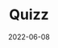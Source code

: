 ---
title: "Quizz"
description: "Quizz will help you to learn new languages. Save your vocabulary and play to learn new words."
banner: "/../public/assets/projects/quizz.png"
date: '2022-06-08'
---